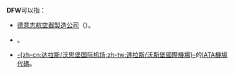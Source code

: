 '''DFW'''可以指：
* [[德意志航空器製造公司|德意志航空器製造公司]]（{{lang|de|'''D'''eutsche '''F'''lugzeug-'''W'''erke}}）。
* {{link-en|達拉斯–沃斯堡都會區|Dallas-Fort Worth Metroplex}}。
* [[達拉斯/沃斯堡國際機場|-{zh-cn:达拉斯/沃思堡国际机场;zh-tw:達拉斯/沃斯堡國際機場}-]]的[[IATA機場代碼|IATA機場代碼]]。

{{消歧義|cat=三字拉丁字母縮寫消歧義}}